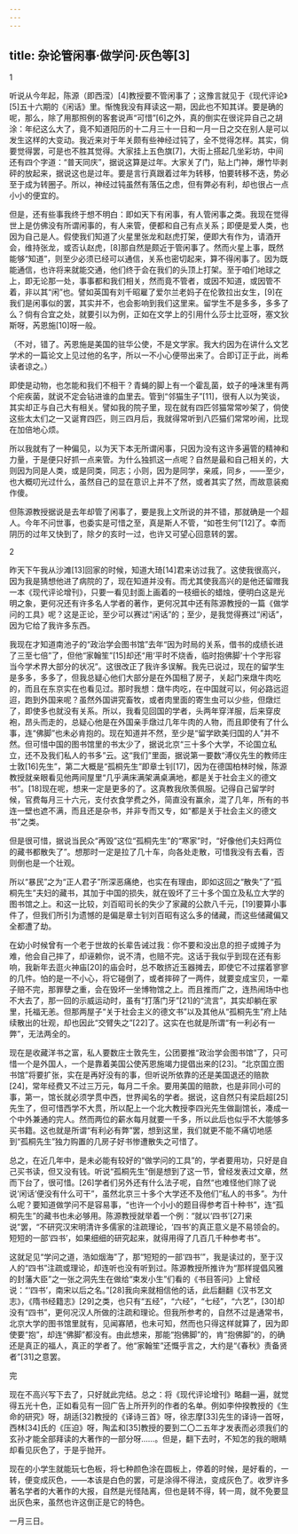 ```yaml
---
---
---
```

title: 杂论管闲事·做学问·灰色等[3]
---




1


听说从今年起，陈源（即西滢）[4]教授要不管闲事了；这豫言就见于《现代评论》[5]五十六期的《闲话》里。惭愧我没有拜读这一期，因此也不知其详。要是确的呢，那么，除了用那照例的客套说声“可惜”[6]之外，真的倒实在很诧异自己之胡涂：年纪这么大了，竟不知道阳历的十二月三十一日和一月一日之交在别人是可以发生这样的大变动。我近来对于年关颇有些神经过钝了，全不觉得怎样。其实，倘要觉得罢，可是也不胜其觉得。大家挂上五色旗[7]，大街上搭起几坐彩坊，中间还有四个字道：“普天同庆”，据说这算是过年。大家关了门，贴上门神，爆竹毕剥砰的放起来，据说这也是过年。要是言行真跟着过年为转移，怕要转移不迭，势必至于成为转圈子。所以，神经过钝虽然有落伍之虑，但有弊必有利，却也很占一点小小的便宜的。

但是，还有些事我终于想不明白：即如天下有闲事，有人管闲事之类。我现在觉得世上是仿佛没有所谓闲事的，有人来管，便都和自己有点关系；即便是爱人类，也因为自己是人。假使我们知道了火星里张龙和赵虎打架，便即大有作为，请酒开会，维持张龙，或否认赵虎，[8]那自然是颇近于管闲事了。然而火星上事，既然能够“知道”，则至少必须已经可以通信，关系也密切起来，算不得闲事了。因为既能通信，也许将来就能交通，他们终于会在我们的头顶上打架。至于咱们地球之上，即无论那一处，事事都和我们相关，然而竟不管者，或因不知道，或因管不着，非以其“闲”也。譬如英国有刘千昭雇了爱尔兰老妈子在伦敦拉出女生，[9]在我们是闲事似的罢，其实并不，也会影响到我们这里来。留学生不是多多，多多了么？倘有合宜之处，就要引以为例，正如在文学上的引用什么莎士比亚呀，塞文狄斯呀，芮恩施[10]呀一般。

（不对，错了。芮恩施是美国的驻华公使，不是文学家。我大约因为在讲什么文艺学术的一篇论文上见过他的名字，所以一不小心便带出来了。合即订正于此，尚希读者谅之。）

即使是动物，也怎能和我们不相干？青蝇的脚上有一个霍乱菌，蚊子的唾沫里有两个疟疾菌，就说不定会钻进谁的血里去。管到“邻猫生子”[11]，很有人以为笑谈，其实却正与自己大有相关。譬如我的院子里，现在就有四匹邻猫常常吵架了，倘使这些太太们之一又诞育四匹，则三四月后，我就得常听到八匹猫们常常吵闹，比现在加倍地心烦。

所以我就有了一种偏见，以为天下本无所谓闲事，只因为没有这许多遍管的精神和力量，于是便只好抓一点来管。为什么独抓这一点呢？自然是最和自己相关的，大则因为同是人类，或是同类，同志；小则，因为是同学，亲戚，同乡，——至少，也大概叨光过什么，虽然自己的显在意识上并不了然，或者其实了然，而故意装痴作傻。

但陈源教授据说是去年却管了闲事了，要是我上文所说的并不错，那就确是一个超人。今年不问世事，也委实是可惜之至，真是斯人不管，“如苍生何”[12]了。幸而阴历的过年又快到了，除夕的亥时一过，也许又可望心回意转的罢。





2


昨天下午我从沙滩[13]回家的时候，知道大琦[14]君来访过我了。这使我很高兴，因为我是猜想他进了病院的了，现在知道并没有。而尤其使我高兴的是他还留赠我一本《现代评论增刊》，只要一看见封面上画着的一枝细长的蜡烛，便明白这是光明之象，更何况还有许多名人学者的著作，更何况其中还有陈源教授的一篇《做学问的工具》呢？这是正论，至少可以赛过“闲话”的；至少，是我觉得赛过“闲话”，因为它给了我许多东西。

我现在才知道南池子的“政治学会图书馆”去年“因为时局的关系，借书的成绩长进了三至七倍”了，但他“家翰笙”[15]却还“用‘平时不烧香，临时抱佛脚’十个字形容当今学术界大部分的状况”。这很改正了我许多误解。我先已说过，现在的留学生是多多，多多了，但我总疑心他们大部分是在外国租了房子，关起门来燉牛肉吃的，而且在东京实在也看见过。那时我想：燉牛肉吃，在中国就可以，何必路远迢迢，跑到外国来呢？虽然外国讲究畜牧，或者肉里面的寄生虫可以少些，但燉烂了，即使多也就没有关系。所以，我看见回国的学者，头两年穿洋服，后来穿皮袍，昂头而走的，总疑心他是在外国亲手燉过几年牛肉的人物，而且即使有了什么事，连“佛脚”也未必肯抱的。现在知道并不然，至少是“留学欧美归国的人”并不然。但可惜中国的图书馆里的书太少了，据说北京“三十多个大学，不论国立私立，还不及我们私人的书多”云。这“我们”里面，据说第一要数“溥仪先生的教师庄士敦[16]先生”，第二大概是“孤桐先生”即章士钊[17]，因为在德国柏林时候，陈源教授就亲眼看见他两间屋里“几乎满床满架满桌满地，都是关于社会主义的德文书”。[18]现在呢，想来一定是更多的了。这真教我欣羡佩服。记得自己留学时候，官费每月三十六元，支付衣食学费之外，简直没有赢余，混了几年，所有的书连一壁也遮不满，而且还是杂书，并非专而又专，如“都是关于社会主义的德文书”之类。

但是很可惜，据说当民众“再毁”这位“孤桐先生”的“寒家”时，“好像他们夫妇两位的藏书都散失了”。想那时一定是拉了几十车，向各处走散，可惜我没有去看，否则倒也是一个壮观。

所以“暴民”之为“正人君子”所深恶痛绝，也实在有理由，即如这回之“散失”了“孤桐先生”夫妇的藏书，其加于中国的损失，就在毁坏了三十多个国立及私立大学的图书馆之上。和这一比较，刘百昭司长的失少了家藏的公款八千元，[19]要算小事件了，但我们所引为遗憾的是偏是章士钊刘百昭有这么多的储藏，而这些储藏偏又全都遭了劫。

在幼小时候曾有一个老于世故的长辈告诫过我：你不要和没出息的担子或摊子为难，他会自己摔了，却诬赖你，说不清，也赔不完。这话于我似乎到现在还有影响，我新年去逛火神庙[20]的庙会时，总不敢挤近玉器摊去，即使它不过摆着寥寥的几件。怕的是一不小心，将它碰倒了，或者摔碎了一两件，就要变成宝贝，一辈子赔不完，那罪孽之重，会在毁坏一坐博物馆之上。而且推而广之，连热闹场中也不大去了，那一回的示威运动时，虽有“打落门牙”[21]的“流言”，其实却躺在家里，托福无恙。但那两屋子“关于社会主义的德文书”以及其他从“孤桐先生”府上陆续散出的壮观，却也因此“交臂失之”[22]了。这实在也就是所谓“有一利必有一弊”，无法两全的。

现在是收藏洋书之富，私人要数庄士敦先生，公团要推“政治学会图书馆”了，只可惜一个是外国人，一个是靠着美国公使芮恩施竭力提倡出来的[23]。“北京国立图书馆”将要扩张，实在是再好没有的事，但听说所依靠的还是美国退还的赔款[24]，常年经费又不过三万元，每月二千余。要用美国的赔款，也是非同小可的事，第一，馆长就必须学贯中西，世界闻名的学者。据说，这自然只有梁启超[25]先生了，但可惜西学不大贯，所以配上一个北大教授李四光先生做副馆长，凑成一个中外兼通的完人。然而两位的薪水每月就要一千多，所以此后也似乎不大能够多买书籍。这也就是所谓“有利必有弊”罢，想到这里，我们就更不能不痛切地感到“孤桐先生”独力购置的几房子好书惨遭散失之可惜了。

总之，在近几年中，是未必能有较好的“做学问的工具”的，学者要用功，只好是自己买书读，但又没有钱。听说“孤桐先生”倒是想到了这一节，曾经发表过文章，然而下台了，很可惜。[26]学者们另外还有什么法子呢，自然“也难怪他们除了说说‘闲话’便没有什么可干”，虽然北京三十多个大学还不及他们“私人的书多”。为什么呢？要知道做学问不是容易事，“也许一个小小的题目得参考百十种书”，连“孤桐先生”的藏书也未必够用。陈源教授就举着一个例：“就以‘四书’[27]来说”罢，“不研究汉宋明清许多儒家的注疏理论，‘四书’的真正意义是不易领会的。短短的一部‘四书’，如果细细的研究起来，就得用得了几百几千种参考书”。

这就足见“学问之道，浩如烟海”了，那“短短的一部‘四书’”，我是读过的，至于汉人的“四书”注疏或理论，却连听也没有听到过。陈源教授所推许为“那样提倡风雅的封藩大臣”之一张之洞先生在做给“束发小生”们看的《书目答问》上曾经说：“‘四书’，南宋以后之名。”[28]我向来就相信他的话，此后翻翻《汉书艺文志》，《隋书经籍志》[29]之类，也只有“五经”，“六经”，“七经”，“六艺”，[30]却没有“四书”，更何况汉人所做的注疏和理论。但我所参考的，自然不过是通常书，北京大学的图书馆里就有，见闻寡陋，也未可知，然而也只得这样就算了，因为即使要“抱”，却连“佛脚”都没有。由此想来，那能“抱佛脚”的，肯“抱佛脚”的，的确还是真正的福人，真正的学者了。他“家翰笙”还慨乎言之，大约是“《春秋》责备贤者”[31]之意罢。

完

现在不高兴写下去了，只好就此完结。总之：将《现代评论增刊》略翻一遍，就觉得五光十色，正如看见有一回广告上所开列的作者的名单。例如李仲揆教授的《生命的研究》呀，胡适[32]教授的《译诗三首》呀，徐志摩[33]先生的译诗一首呀，西林[34]氏的《压迫》呀，陶孟和[35]教授的要到二〇二五年才发表而必须我们的玄孙才能全部拜读的大著作的一部分呀……。但是，翻下去时，不知怎的我的眼睛却看见灰色了，于是乎抛开。

现在的小学生就能玩七色板，将七种颜色涂在圆板上，停着的时候，是好看的，一转，便变成灰色，——本该是白色的罢，可是涂得不得法，变成灰色了。收罗许多著名学者的大著作的大报，自然是光怪陆离，但也是转不得，转一周，就不免要显出灰色来，虽然也许这倒正是它的特色。

一月三日。